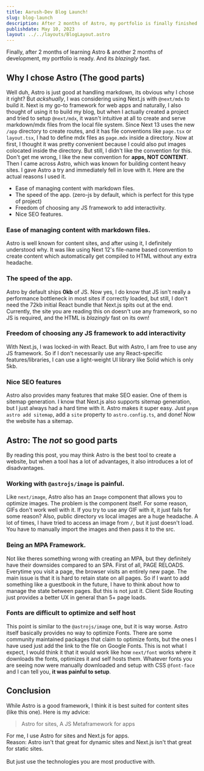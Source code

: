 ```yaml
---
title: Aarush-Dev Blog Launch!
slug: blog-launch
description: After 2 months of Astro, my portfolio is finally finished along with my blog!
publishdate: May 10, 2023
layout: ../../layouts/BlogLayout.astro
---
```


Finally, after 2 months of learning Astro & another 2 months of development, my portfolio is ready. And its _blazingly_ fast.

## Why I chose Astro (The good parts)

Well duh, Astro is just good at handling markdown, its obvious why I chose it right? But _ackshually_, I was considering using Next.js with `@next/mdx` to build it. Next is my go-to framework for web apps and naturally,
I also thought of using it to build my blog, but when I actually created a project and tried to setup `@next/mdx`, it wasn't intuitive at all to create and serve markdown/mdx files from the local file system.
Since Next 13 uses the new `/app` directory to create routes, and it has file conventions like `page.tsx` or `layout.tsx`, I had to define mdx files as `page.mdx` inside a directory.
Now at first, I thought it was pretty convenient because I could also put images colocated inside the directory. But still, I didn't like the convention for this. Don't get me wrong, I like the new convention for **apps, NOT CONTENT**. Then I came across Astro, which was known for building content heavy sites.
I gave Astro a try and immediately fell in love with it. Here are the actual reasons I used it.

- Ease of managing content with markdown files.
- The speed of the app. (zero-js by default, which is perfect for this type of project)
- Freedom of choosing any JS framework to add interactivity.
- Nice SEO features.

### Ease of managing content with markdown files.

Astro is well known for content sites, and after using it, I definitely understood why. It was like using Next 12's file-name based convention to create content which automatically get compiled to HTML without any extra headache.

### The speed of the app.

Astro by default ships **0kb** of JS. Now yes, I do know that JS isn't really a performance bottleneck in most sites if correctly loaded, but still, I don't need the 72kb initial React bundle that Next.js spits out at the end. Currently, the site you are reading this on doesn't use any framework, so no JS is required, and the HTML is _blazingly_ fast on its own!

### Freedom of choosing any JS framework to add interactivity

With Next.js, I was locked-in with React. But with Astro, I am free to use any JS framework. So if I don't necessarily use any React-specific features/libraries, I can use a light-weight UI library like Solid which is only 5kb.

### Nice SEO features

Astro also provides many features that make SEO easier. One of them is sitemap generation. I know that Next.js also supports sitemap generation, but I just always had a hard time with it. Astro makes it super easy. Just `pnpm astro add sitemap`, add a `site` property to `astro.config.ts`, and done! Now the website has a sitemap.

## Astro: The _not_ so good parts

By reading this post, you may think Astro is the best tool to create a website, but when a tool has a lot of advantages, it also introduces a lot of disadvantages.

### Working with `@astrojs/image` is painful.

Like `next/image`, Astro also has an `Image` component that allows you to optimize images. The problem is the component itself. For some reason, GIFs don't work well with it. If you try to use any GIF with it, it just fails for some reason? Also, public directory vs local images are a huge headache. A lot of times, I have tried to access an image from `/`, but it just doesn't load. You have to manually import the images and then pass it to the src.

### Being an MPA Framework.

Not like theres something wrong with creating an MPA, but they definitely have their downsides compared to an SPA. First of all, PAGE RELOADS. Everytime you visit a page, the browser visits an entirely new page. The main issue is that it is hard to retain state on all pages. So if I want to add something like a guestbook in the future, I have to think about how to manage the state between pages. But this is not just it. Client Side Routing just provides a better UX in general than 5+ page loads.

### Fonts are difficult to optimize and self host

This point is similar to the `@astrojs/image` one, but it is way worse. Astro itself basically provides no way to optimize Fonts. There are some community maintained packages that claim to optimize fonts, but the ones I have used just add the link to the file on Google Fonts. This is not what I expect, I would think it that it would work like how `next/font` works where it downloads the fonts, optimizes it and self hosts them. Whatever fonts you are seeing now were manually downloaded and setup with CSS `@font-face` and I can tell you, **it was painful to setup**.

## Conclusion

While Astro is a good framework, I think it is best suited for content sites (like this one).
Here is my advice:

> Astro for sites, A JS Metaframework for apps

For me, I use Astro for sites and Next.js for apps. <br />
Reason: Astro isn't that great for dynamic sites and Next.js isn't that great for static sites. <br /> <br />
But just use the technologies you are most productive with.
